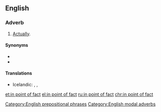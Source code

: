 ==English==

===Adverb===
{{en-adv|head=[[in point]] [[of]] [[fact]]|-}}

# {{lb|en|modal}} [[actually|Actually]].

====Synonyms====
* {{l|en|as a matter of fact}}
* {{l|en|in fact}}

====Translations====
{{trans-top|actually}}
* Icelandic: {{t|is|satt að segja}}, {{t|is|í sannleika sagt}}, {{t|is|í raun og veru}}
{{trans-mid}}
{{trans-bottom}}

[[Category:English prepositional phrases]]
[[Category:English modal adverbs]]

[[et:in point of fact]]
[[el:in point of fact]]
[[ru:in point of fact]]
[[chr:in point of fact]]